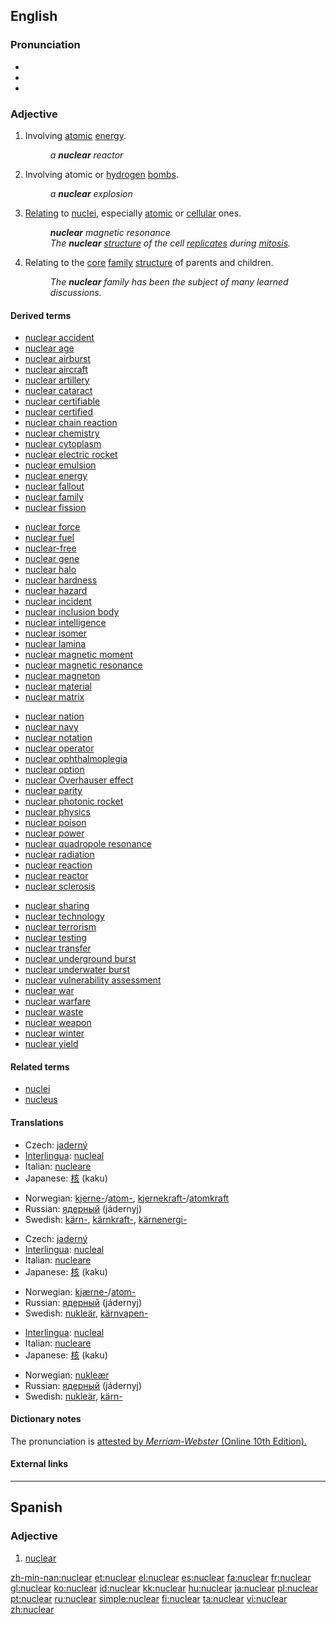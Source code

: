 ==English==

===Pronunciation===
*{{IPA|/ˈnuklɛɚ/ ''or'' /ˈnukliɚ/ (''Canadian'') ''or'' /'njukliə/ (''British'') ''or'' /nukjəlɚ/ (''proscribed'')}}
*{{Audio|en-ca-nuclear.ogg|Audio (CA)}}
*{{audio|en-us-nuclear.ogg|Audio (US)}}

===Adjective===
{{en-adj-notcomp}}

# Involving [[atomic]] [[energy]].
#: ''a '''nuclear''' reactor''
# Involving atomic or [[hydrogen]] [[bomb]]s.
#: ''a '''nuclear''' explosion''
# [[relating|Relating]] to [[nucleus|nuclei]], especially [[atomic]] or [[cellular]] ones.
#: '''''nuclear''' magnetic resonance''
#: ''The '''nuclear''' [[structure]] of the cell [[replicate]]s during [[mitosis]].''
# Relating to the [[core]] [[family]] [[structure]] of parents and children.
#: ''The '''nuclear''' family has been the subject of many learned discussions.''

====Derived terms====
{{top4}}
*[[nuclear accident]]
*[[nuclear age]]
*[[nuclear airburst]]
*[[nuclear aircraft]]
*[[nuclear artillery]]
*[[nuclear cataract]]
*[[nuclear certifiable]]
*[[nuclear certified]]
*[[nuclear chain reaction]]
*[[nuclear chemistry]]
*[[nuclear cytoplasm]]
*[[nuclear electric rocket]]
*[[nuclear emulsion]]
*[[nuclear energy]]
*[[nuclear fallout]]
*[[nuclear family]]
*[[nuclear fission]]
{{mid4}}
*[[nuclear force]]
*[[nuclear fuel]]
*[[nuclear-free]]
*[[nuclear gene]]
*[[nuclear halo]]
*[[nuclear hardness]]
*[[nuclear hazard]]
*[[nuclear incident]]
*[[nuclear inclusion body]]
*[[nuclear intelligence]]
*[[nuclear isomer]]
*[[nuclear lamina]]
*[[nuclear magnetic moment]]
*[[nuclear magnetic resonance]]
*[[nuclear magneton]]
*[[nuclear material]]
*[[nuclear matrix]]
{{mid4}}
*[[nuclear nation]]
*[[nuclear navy]]
*[[nuclear notation]]
*[[nuclear operator]]
*[[nuclear ophthalmoplegia]]
*[[nuclear option]]
*[[nuclear Overhauser effect]]
*[[nuclear parity]]
*[[nuclear photonic rocket]]
*[[nuclear physics]]
*[[nuclear poison]]
*[[nuclear power]]
*[[nuclear quadropole resonance]]
*[[nuclear radiation]]
*[[nuclear reaction]]
*[[nuclear reactor]]
*[[nuclear sclerosis]]
{{mid4}}
*[[nuclear sharing]]
*[[nuclear technology]]
*[[nuclear terrorism]]
*[[nuclear testing]]
*[[nuclear transfer]]
*[[nuclear underground burst]]
*[[nuclear underwater burst]]
*[[nuclear vulnerability assessment]]
*[[nuclear war]]
*[[nuclear warfare]]
*[[nuclear waste]]
*[[nuclear weapon]]
*[[nuclear winter]]
*[[nuclear yield]]
{{bottom}}

====Related terms====
* [[nuclei]]
* [[nucleus]]

====Translations====
{{trans-top|involving atomic energy}}
*Czech: [[jaderný]] {{m}}
*[[Interlingua]]: [[nucleal]]
*Italian: [[nucleare]]
*Japanese: [[核]] (kaku)
{{trans-mid}}
*Norwegian: [[kjerne-]]/[[atom-]], [[kjernekraft-]]/[[atomkraft]]
*Russian: [[ядерный]] (jádernyj)
*Swedish: [[kärn-]], [[kärnkraft-]], [[kärnenergi-]]
{{trans-bottom}}

{{trans-top|involving atomic or hydrogen bombs}}
*Czech: [[jaderný]] {{m}}
*[[Interlingua]]: [[nucleal]]
*Italian: [[nucleare]]
*Japanese: [[核]] (kaku)
{{trans-mid}}
*Norwegian: [[kjærne-]]/[[atom-]]
*Russian: [[ядерный]] (jádernyj)
*Swedish: [[nukleär]], [[kärnvapen-]]
{{trans-bottom}}

{{trans-top|relating to nuclei}}
*[[Interlingua]]: [[nucleal]]
*Italian: [[nucleare]]
*Japanese: [[核]] (kaku)
{{trans-mid}}
*Norwegian: [[nukleær]]
*Russian: [[ядерный]] (jádernyj)
*Swedish: [[nukleär]], [[kärn-]]
{{trans-bottom}}

====Dictionary notes====
The pronunciation {{IPA|/nukjəlɚ/}} is [http://www.merriam-webster.com/dictionary/nuclear attested by ''Merriam-Webster'' (Online 10th Edition).]

====External links====
{{projectlink|pedia}}

----

==Spanish==

===Adjective===
{{es-adj|pl=nucleares}}

# [[nuclear#English|nuclear]]

[[zh-min-nan:nuclear]]
[[et:nuclear]]
[[el:nuclear]]
[[es:nuclear]]
[[fa:nuclear]]
[[fr:nuclear]]
[[gl:nuclear]]
[[ko:nuclear]]
[[id:nuclear]]
[[kk:nuclear]]
[[hu:nuclear]]
[[ja:nuclear]]
[[pl:nuclear]]
[[pt:nuclear]]
[[ru:nuclear]]
[[simple:nuclear]]
[[fi:nuclear]]
[[ta:nuclear]]
[[vi:nuclear]]
[[zh:nuclear]]